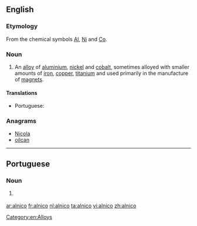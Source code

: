 ==English==

===Etymology===
From the chemical symbols [[Al]], [[Ni]] and [[Co]].

===Noun===
{{en-noun}}
{{wikipedia}}

# An [[alloy]] of [[aluminium]], [[nickel]] and [[cobalt]], sometimes alloyed with smaller amounts of [[iron]], [[copper]], [[titanium]] and used primarily in the manufacture of [[magnet]]s.

====Translations====
{{trans-top|alloy of aluminium, nickel and cobalt}}
* Portuguese: {{t|pt|alnico|m}}
{{trans-mid}}
{{trans-bottom}}

===Anagrams===
* [[Nicola#English|Nicola]]
* [[oilcan#English|oilcan]]

[[Category:en:Alloys]]

----

==Portuguese==

===Noun===
{{pt-noun|m|-}}

# {{l|en|alnico}} {{gloss|alloy of aluminium, nickel and cobalt}}

{{catlangcode|pt|Alloys}}

[[ar:alnico]]
[[fr:alnico]]
[[nl:alnico]]
[[ta:alnico]]
[[vi:alnico]]
[[zh:alnico]]